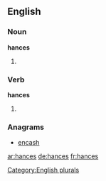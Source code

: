 ==English==

===Noun===
'''hances'''

# {{plural of |[[hance]]}}

===Verb===
'''hances'''

# {{third-person singular of|[[hance]]}}

===Anagrams===
* [[encash#English|encash]]

[[Category:English plurals]]

[[ar:hances]]
[[de:hances]]
[[fr:hances]]